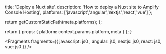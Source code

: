 
  title: 'Deploy a Nuxt site',
  description: 'How to deploy a Nuxt site to Amplify Console Hosting',
  platforms: ['javascript','angular','nextjs','react','vue'] 
};

  return getCustomStaticPath(meta.platforms);
};

  return {
    props: {
      platform: context.params.platform,
      meta
    }
  };
}


<Fragments fragments={{  javascript: js0 , angular: js0, nextjs: js0, react: js0, vue: js0 }} />
